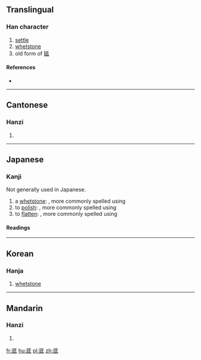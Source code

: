 {{also|底}}
==Translingual==

===Han character===
{{Han char|rn=27|rad=厂|as=05|sn=7|four=7124<sub>2</sub>|canj=一竹心一 (MHPM)|ids=⿸[[厂]][[氐]]}}

# [[settle]]
# [[whetstone]]
# old form of [[砥]]

====References====
* {{Han ref|kx=0160.400|dkj=02918|dj=0367.240|hdz=10070.050|uh=538E|ud=21390|bh=CA74|bd=51828}}

----

==Cantonese==

===Hanzi===
{{yue-hanzi|jyut=|y=ji2}}

# {{defn|lang=yue|sort=厂05}}

----

==Japanese==

===Kanji===
{{ja-kanji|grade=uc|rs=厂05}}

Not generally used in Japanese.
# a [[whetstone]]: {{l|ja|と|tr=''to''}}, more commonly spelled using {{l|ja|砥}}
# to [[polish]]: {{l|ja|みがく|tr=''migaku''}}, more commonly spelled using {{l|ja|磨}}
# to [[flatten]]: {{l|ja|たいら}}{{l|ja|に}}{{l|ja|する|tr=''taira ni suru''}}, more commonly spelled using {{l|ja|平}}

====Readings====
{{ja-readings
|on=[[し]] (shi), [[きい]] (kii), [[とう]] (tō), [[てい]] (tei), [[ち]] (chi)
|kun=[[と]] (to), [[みがく]] (migaku), [[たいら]][[に]][[する]] (taira ni suru)
}}

----

==Korean==

===Hanja===
{{ko-hanja|hangeul=지|rv=ji|mr=chi}}

# [[whetstone]]

----

==Mandarin==

===Hanzi===
{{cmn-hanzi|pin=[[zhǐ]] ([[zhi3]])|wg=chih<sup>3</sup>}}

# {{defn|lang=cmn|sort=厂05}}

[[fr:厎]]
[[hu:厎]]
[[pl:厎]]
[[zh:厎]]